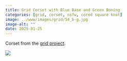 ```yaml
---
title: Grid Corset with Blue Base and Green Boning
categories: [grid, corset, nsfw, cored square knot]
image: ../www/images/grid/54_b-g.jpg
image-alt: ""
date: 2025-01-25
---
```


Corset from the [grid project](/posts/2025-01-27_grid-project.html).

![](../www/images/grid/54_b-g.jpg)

